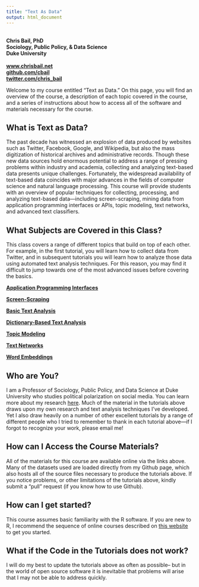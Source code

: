 ```yaml
---
title: "Text As Data"
output: html_document
---
```


<br>
**Chris Bail, PhD**  
**Sociology, Public Policy, & Data Science**  
**Duke University**    
<br>
**[www.chrisbail.net](http://www.chrisbail.net)**  
**[github.com/cbail](https://github.com/cbail)**  
**[twitter.com/chris_bail](https://twitter.com/chris_bail)**


Welcome to my course entitled "Text as Data." On this page, you will find an overview of the course, a description of each topic covered in the course, and a series of instructions about how to access all of the software and materials necessary for the course.

## What is Text as Data?

The past decade has witnessed an explosion of data produced by websites such as Twitter, Facebook, Google, and Wikipedia, but also the mass digitization of historical archives and administrative records. Though these new data sources hold enormous potential to address a range of pressing problems within industry and academia, collecting and analyzing text-based data presents unique challenges. Fortunately, the widespread availability of text-based data coincides with major advances in the fields of computer science and natural language processing. This course will provide students with an overview of popular techniques for collecting, processing, and analyzing text-based data—including screen-scraping, mining data from application programming interfaces or APIs, topic modeling, text networks, and advanced text classifiers. 

## What Subjects are Covered in this Class?

This class covers a range of different topics that build on top of each other. For example, in the first tutorial, you will learn how to collect data from Twitter, and in subsequent tutorials you will learn how to analyze those data using automated text analysis techniques. For this reason, you may find it difficult to jump towards one of the most advanced issues before covering the basics.

**[Application Programming Interfaces](https://cbail.github.io/textasdata/apis/rmarkdown/Application_Programming_interfaces.html)**  

**[Screen-Scraping](https://cbail.github.io/textasdata/screenscraping/rmarkdown/Screenscraping_in_R.html)**  

**[Basic Text Analysis](https://cbail.github.io/textasdata/basic-text-analysis/rmarkdown/Basic_Text_Analysis_in_R.html)**  

**[Dictionary-Based Text Analysis](https://cbail.github.io/textasdata/dictionary-methods/rmarkdown/Dictionary-Based_Text_Analysis.html)**  

**[Topic Modeling](https://cbail.github.io/textasdata/topic-modeling/rmarkdown/Topic_Modeling.html)**  

**[Text Networks](https://cbail.github.io/textasdata/text-network/rmarkdown/Text_Networks.html)** 

**[Word Embeddings](https://cbail.github.io/textasdata/word2vec/rmarkdown/word2vec.html)**  


## Who are You?

I am a Professor of Sociology, Public Policy, and Data Science at Duke University who studies political polarization on social media. You can learn more about my research [here](www.chrisbail.net). Much of the material in the tutorials above draws upon my own research and text analysis techniques I've developed. Yet I also draw heavily on a number of other excellent tutorials by a range of different people who I tried to remember to thank in each tutorial above---if I forgot to recognize your work, please email me!

## How can I Access the Course Materials?

All of the materials for this course are available online via the links above. Many of the datasets used are loaded directly from my Github page, which also hosts all of the source files necessary to produce the tutorials above. If you notice problems, or other limitations of the tutorials above, kindly submit a "pull" request (if you know how to use Github).

## How can I get started?

This course assumes basic familiarity with the R software. If you are new to R, I recommend the sequence of online courses described on [this website](https://compsocialscience.github.io/summer-institute/2018/#pre-arrival) to get you started.


## What if the Code in the Tutorials does not work?

I will do my best to update the tutorials above as often as possible-- but in the world of open source software it is inevitable that problems will arise that I may not be able to address quickly.







